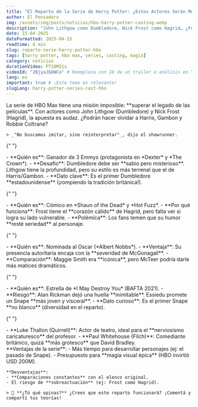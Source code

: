 ```yaml
---
title: "El Reparto de la Serie de Harry Potter: ¿Estos Actores Serán Mejores que los Originales?"
author: El Pensadero
img: /assets/img/posts/noticias/hbo-harry-potter-casting.webp
description: "John Lithgow como Dumbledore, Nick Frost como Hagrid… ¿Funcionará? Analizamos el polémico casting de la nueva serie de HBO Max y sus desafíos."
date: 15-04-2025
dateFormatted: 2025-04-15
readtime: 4 min
slug: reparto-serie-harry-potter-hbo
tags: [harry potter, hbo max, series, casting, magia]
category: noticias
durationVideo: PT18M51s
videoId: "2BjyaJbDWCo" # Reemplaza con ID de un trailer o análisis en YouTube
lang: es
important: true # ¡Este tema es relevante!
slugLang: harry-potter-series-cast-hbo
---
```



<Article>
  <Section title="🎭 **El Reto de Reemplazar a los Íconos**">
    La serie de HBO Max tiene una misión imposible: **superar el legado de las películas**. Con actores como John Lithgow (Dumbledore) y Nick Frost (Hagrid), la apuesta es audaz. ¿Podrán hacer olvidar a Harris, Gambon y Robbie Coltrane?

    > _"No buscamos imitar, sino reinterpretar"_, dijo el showrunner.

  </Section>

{" "}

<Section
  title="1. 🌟 **John Lithgow como Albus Dumbledore**"
  imgSrc={johnLithgow}
  imgAlt="john lithgow es dumbledore"
>
  - **Quién es**: Ganador de 3 Emmys (protagonista en *Dexter* y *The Crown*). -
  **Desafío**: Dumbledore debe ser **sabio pero misterioso**. Lithgow tiene la
  profundidad, pero su estilo es más terrenal que el de Harris/Gambon. - **Dato
  clave**: Es el primer Dumbledore **estadounidense** (¡rompiendo la tradición
  británica!).
</Section>

{" "}

<Section
  title="2. 🧔 **Nick Frost como Rubeus Hagrid**"
  imgSrc={nickFrost}
  imgAlt="nick frost es hagrid"
>
  - **Quién es**: Cómico en *Shaun of the Dead* y *Hot Fuzz*. - **Por qué
  funciona**: Frost tiene el **corazón cálido** de Hagrid, pero falta ver si
  logra su lado vulnerable. - **Polémica**: Los fans temen que su humor **resté
  seriedad** al personaje.
</Section>

{" "}

<Section
  title="3. 📚 **Janet McTeer como Minerva McGonagall**"
  imgSrc={janetMcTeert}
  imgAlt="janet mcTeert es McGonagall"
>
  - **Quién es**: Nominada al Oscar (*Albert Nobbs*). - **Ventaja**: Su
  presencia autoritaria encaja con la **severidad de McGonagall**. -
  **Comparación**: Maggie Smith era **icónica**, pero McTeer podría darle más
  matices dramáticos.
</Section>

{" "}

<Section
  title="4. 🐍 **Paapa Essiedu como Severus Snape**"
  imgSrc={paapaEssiedu}
  imgAlt="paapa essiedu es snape"
>
  - **Quién es**: Estrella de *I May Destroy You* (BAFTA 2021). - **Riesgo**:
  Alan Rickman dejó una huella **inimitable**. Essiedu promete un Snape **más
  joven y visceral**. - **Dato curioso**: Es el primer Snape **no blanco**
  (diversidad en el reparto).
</Section>

{" "}

<Section title="5. 🎩 **Los Personajes Secundarios**">
  - **Luke Thallon (Quirrell)**: Actor de teatro, ideal para el **nerviosismo
  caricaturesco** del profesor. - **Paul Whitehouse (Filch)**: Comediante
  británico, quizá **más grotesco** que David Bradley.
</Section>

  <Section title="🔮 **¿Superará a las Películas?**">
    **Ventajas de la serie**:  
    - Más tiempo para desarrollar personajes (ej: el pasado de Snape).  
    - Presupuesto para **magia visual épica** (HBO invirtió USD 200M).

    **Desventajas**:
    - **Comparaciones constantes** con el elenco original.
    - El riesgo de **sobreactuación** (ej: Frost como Hagrid).

    > 📣 **¿Tú qué opinas?** ¿Crees que este reparto funcionará? ¡Comentá y compartí tus teorías!

  </Section>
</Article>
